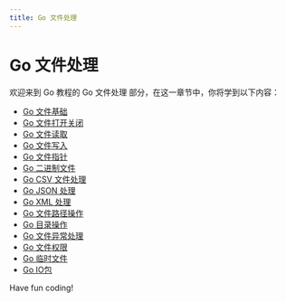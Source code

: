 ```yaml
---
title: Go 文件处理
---
```


# Go 文件处理

欢迎来到 Go 教程的 Go 文件处理 部分，在这一章节中，你将学到以下内容：

- [Go 文件基础](./0-go-file-basis.mdx)
- [Go 文件打开关闭](./1-go-file-open-close.mdx)
- [Go 文件读取](./2-go-file-read.mdx)
- [Go 文件写入](./3-go-file-write.mdx)
- [Go 文件指针](./4-go-file-pointer.mdx)
- [Go 二进制文件](./5-go-binary.mdx)
- [Go CSV 文件处理](./6-go-csv-file.mdx)
- [Go JSON 处理](./7-go-json-processing.mdx)
- [Go XML 处理](./8-go-xml-processing.mdx)
- [Go 文件路径操作](./9-go-file-path-action.mdx)
- [Go 目录操作](./10-go-directory-operation.mdx)
- [Go 文件异常处理](./11-exception-handling-of-go-files.mdx)
- [Go 文件权限](./12-go-file-permissions.mdx)
- [Go 临时文件](./13-go-temporary-file.mdx)
- [Go IO包](./14-go-io-bag.mdx)

Have fun coding!